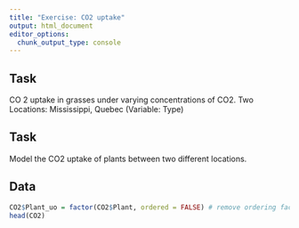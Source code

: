```yaml
---
title: "Exercise: CO2 uptake"
output: html_document
editor_options: 
  chunk_output_type: console
---
```


## Task

CO 2 uptake in grasses under varying concentrations of CO2.
Two Locations: Mississippi, Quebec (Variable: Type)

## Task

Model the CO2 uptake of plants between two different locations.

## Data

```r
CO2$Plant_uo = factor(CO2$Plant, ordered = FALSE) # remove ordering factor
head(CO2)
```
